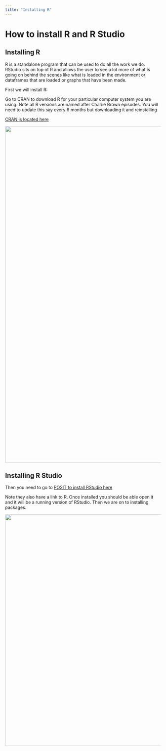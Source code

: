```yaml
---
title: "Installing R"
---
```


# How to install R and R Studio

## Installing R

R is a standalone program that can be used to do all the work we do. RStudio sits on top of R and allows the user to see a lot more of what is going on behind the scenes like what is loaded in the environment or dataframes that are loaded or graphs that have been made.

First we will install R:

Go to CRAN to download R for your particular computer system you are using. Note all R versions are named after Charlie Brown episodes. You will need to update this say every 6 months but downloading it and reinstalling

[CRAN is located here](https://cran.r-project.org/)

![](/images/cran.png){fig-align="center" width="1090"}

## Installing R Studio

Then you need to go to [POSIT to install RStudio here](https://cran.r-project.org/)

Note they also have a link to R. Once installed you should be able open it and it will be a running version of RStudio. Then we are on to installing packages.

![](/images/posit.png){width="750"}

